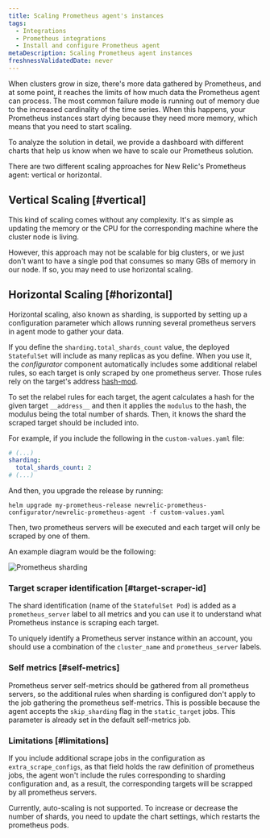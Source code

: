 ```yaml
---
title: Scaling Prometheus agent's instances
tags:
  - Integrations
  - Prometheus integrations
  - Install and configure Prometheus agent
metaDescription: Scaling Prometheus agent instances
freshnessValidatedDate: never
---
```



When clusters grow in size, there's more data gathered by Prometheus, and at some point, it reaches the limits of how much data the Prometheus agent can process. The most common failure mode is running out of memory due to the increased cardinality of the time series. When this happens, your Prometheus instances start dying because they need more memory, which means that you need to start scaling.

To analyze the solution in detail, we provide a dashboard with different charts that help us know when we have to scale our Prometheus solution.

There are two different scaling approaches for New Relic's Prometheus agent: vertical or horizontal.

## Vertical Scaling [#vertical]

This kind of scaling comes without any complexity. It's as simple as updating the memory or the CPU for the corresponding machine where the cluster node is living.

However, this approach may not be scalable for big clusters, or we just don't want to have a single pod that consumes so many GBs of memory in our node. If so, you may need to use horizontal scaling.

## Horizontal Scaling [#horizontal]

Horizontal scaling, also known as sharding, is supported by setting up a configuration parameter which allows running several prometheus servers in agent mode to gather your data.

If you define the `sharding.total_shards_count` value, the deployed `StatefulSet` will include as many replicas as you define. When you use it, the _configurator_ component automatically includes some additional relabel rules, so each target is only scraped by one prometheus server. Those rules rely on the target's address [hash-mod](https://prometheus.io/docs/prometheus/latest/configuration/configuration/#relabel_config).

To set the relabel rules for each target, the agent calculates a hash for the given target `__address__` and then it applies the `modulus` to the hash, the modulus being the total number of shards. Then, it knows the shard the scraped target should be included into.

For example, if you include the following in the `custom-values.yaml` file:

```yaml
# (...)
sharding:
  total_shards_count: 2
# (...)
```

And then, you upgrade the release by running:

```shell
helm upgrade my-prometheus-release newrelic-prometheus-configurator/newrelic-prometheus-agent -f custom-values.yaml
```

Then, two prometheus servers will be executed and each target will only be scraped by one of them.

An example diagram would be the following:

<img
  src={infrastructurePrometheusSharding}
  alt="Prometheus sharding"
  title="Prometheus sharding"
/>

### Target scraper identification [#target-scraper-id]

The shard identification (name of the `StatefulSet Pod`) is added as a `prometheus_server` label to all metrics and you can use it to understand what Prometheus instance is scraping each target.

To uniquely identify a Prometheus server instance within an account, you should use a combination of the `cluster_name` and `prometheus_server` labels.

### Self metrics [#self-metrics]

Prometheus server self-metrics should be gathered from all prometheus servers, so the additional rules when sharding is configured don't apply to the job gathering the prometheus self-metrics. This is possible because the agent accepts the `skip_sharding` flag in the `static_target` jobs. This parameter is already set in the default self-metrics job.

### Limitations [#limitations]

If you include additional scrape jobs in the configuration as `extra_scrape_configs`, as that field holds the raw definition of prometheus jobs, the agent won't include the rules corresponding to sharding configuration and, as a result, the corresponding targets will be scrapped by all prometheus servers.

Currently, auto-scaling is not supported. To increase or decrease the number of shards, you need to update the chart settings, which restarts the prometheus pods.
